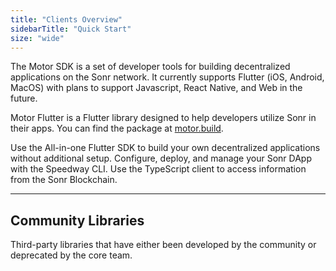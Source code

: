 ```yaml
---
title: "Clients Overview"
sidebarTitle: "Quick Start"
size: "wide"
---
```


The Motor SDK is a set of developer tools for building decentralized applications on the Sonr network. It currently supports Flutter (iOS, Android, MacOS) with plans to support Javascript, React Native, and Web in the future.

Motor Flutter is a Flutter library designed to help developers utilize Sonr in their apps. You can find the package at [motor.build](https://motor.build).

<CardGroup cols={1}>
  <Card title="Flutter Plugin" icon="mobile" iconType="duotone" color="#ca8b04" href="/content/2/clients/flutter/1">
    Use the All-in-one Flutter SDK to build your own decentralized applications without additional setup.
  </Card>
    <Card title="Speedway CLI" icon="square-terminal" iconType="duotone" color="#ca8b04" href="/content/2/clients/cli/1">
    Configure, deploy, and manage your Sonr DApp with the Speedway CLI.
  </Card>
  <Card title="TS Client (Coming Soon)" iconType="duotone" color="#ca8b04" icon="clock" >
    Use the TypeScript client to access information from the Sonr Blockchain.
  </Card>

</CardGroup>

---

## Community Libraries

Third-party libraries that have either been developed by the community or deprecated by the core team.
